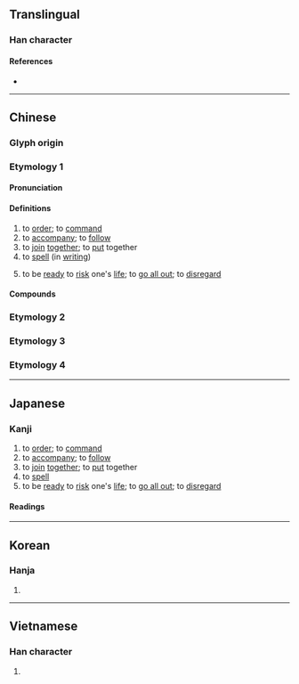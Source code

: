 {{also|拚}}
{{character info}}
{{character info|0x2F8BA}}
==Translingual==

===Han character===
{{Han char|rn=64|rad=手|as=06|sn=9|four=58041|canj=QTT,QYJJ|ids=⿰扌并}}

====References====
* {{Han ref|kx=0428.220|dkj=12012|dj=0777.160|hdz=31875.080|uh=62FC|ud=25340|bh=ABF7|bd=44023}}

----

==Chinese==

===Glyph origin===
{{Han etym}}

===Etymology 1===
{{zh-forms|alt=拚-“to risk one's life”}}

====Pronunciation====
{{zh-pron
|m=pīn
|ma=Zh-pin.ogg
|m-s=
|c=ping1,ping3
|c-t=
|g=
|h=pfs=phîn
|j=
|mb=
|md=pĭng
|mn=pheng/ml,twv:phèng/twv:peng/ml:piàⁿ
|mn_note=pheng/phèng/peng - literary; piàⁿ - vernacular, 拚 is used in Taiwan
|mn-t=pêng1
|w=1phin
|x=
|mc=y
|oc=y
|cat=v
}}

====Definitions====
{{zh-hanzi}}

# to [[order]]; to [[command]]
# to [[accompany]]; to [[follow]]
# to [[join]] [[together]]; to [[put]] together
# to [[spell]] (in [[writing]])
#: {{zh-x|拼音|[[Pinyin]]}}
# to be [[ready]] to [[risk]] one's [[life]]; to [[go all out]]; to [[disregard]]

====Compounds====
{{zh-der|火拼|七拼八湊|大車拼|單拼法|三拼音|拼刺|拼音文字|拼扒|拼法|拼貼|瞎拼|打拼|拼死|拼裝|拼花地板|拼音字母|拼集|拼合版畫|東拼西湊|拼組|拼音|拼貼藝術|拼綴|拼寫|拼裝車|拼卻|拼圖|拼生死|拼盤|拼命三郎|拼版|拼湊|拼命|耶魯拼音|拼合|拼字}}

===Etymology 2===
{{zh-see|抨|v}}

===Etymology 3===
{{zh-see|摒|v}}

===Etymology 4===
{{zh-see|拚|ss}}

{{zh-cat|Intermediate}}

----

==Japanese==

===Kanji===
{{ja-kanji|grade=|rs=手06}}

# to [[order]]; to [[command]]
# to [[accompany]]; to [[follow]]
# to [[join]] [[together]]; to [[put]] together
# to [[spell]]
# to be [[ready]] to [[risk]] one's [[life]]; to [[go all out]]; to [[disregard]]

====Readings====
{{ja-readings
|on=ほう, へい, ひょう
|kun=したがう
}}

----

==Korean==

===Hanja===
{{ko-hanja|hangeul=병}}

# {{rfdef|ko|sort=手06}}

----

==Vietnamese==

===Han character===
{{vi-hantu|[[phanh]]; [[bính]] |rs=手06}}

# {{rfdef|vi|sort=手06}}